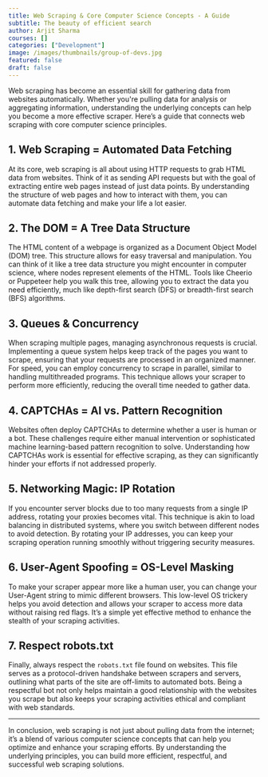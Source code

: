 ```yaml
---
title: Web Scraping & Core Computer Science Concepts - A Guide
subtitle: The beauty of efficient search
author: Arjit Sharma
courses: []
categories: ["Development"]
image: /images/thumbnails/group-of-devs.jpg
featured: false
draft: false
---
```

Web scraping has become an essential skill for gathering data from websites automatically. Whether you're pulling data for analysis or aggregating information, understanding the underlying concepts can help you become a more effective scraper. Here’s a guide that connects web scraping with core computer science principles.

## 1. Web Scraping = Automated Data Fetching

At its core, web scraping is all about using HTTP requests to grab HTML data from websites. Think of it as sending API requests but with the goal of extracting entire web pages instead of just data points. By understanding the structure of web pages and how to interact with them, you can automate data fetching and make your life a lot easier.

## 2. The DOM = A Tree Data Structure

The HTML content of a webpage is organized as a Document Object Model (DOM) tree. This structure allows for easy traversal and manipulation. You can think of it like a tree data structure you might encounter in computer science, where nodes represent elements of the HTML. Tools like Cheerio or Puppeteer help you walk this tree, allowing you to extract the data you need efficiently, much like depth-first search (DFS) or breadth-first search (BFS) algorithms.

## 3. Queues & Concurrency

When scraping multiple pages, managing asynchronous requests is crucial. Implementing a queue system helps keep track of the pages you want to scrape, ensuring that your requests are processed in an organized manner. For speed, you can employ concurrency to scrape in parallel, similar to handling multithreaded programs. This technique allows your scraper to perform more efficiently, reducing the overall time needed to gather data.

## 4. CAPTCHAs = AI vs. Pattern Recognition

Websites often deploy CAPTCHAs to determine whether a user is human or a bot. These challenges require either manual intervention or sophisticated machine learning-based pattern recognition to solve. Understanding how CAPTCHAs work is essential for effective scraping, as they can significantly hinder your efforts if not addressed properly.

## 5. Networking Magic: IP Rotation

If you encounter server blocks due to too many requests from a single IP address, rotating your proxies becomes vital. This technique is akin to load balancing in distributed systems, where you switch between different nodes to avoid detection. By rotating your IP addresses, you can keep your scraping operation running smoothly without triggering security measures.

## 6. User-Agent Spoofing = OS-Level Masking

To make your scraper appear more like a human user, you can change your User-Agent string to mimic different browsers. This low-level OS trickery helps you avoid detection and allows your scraper to access more data without raising red flags. It’s a simple yet effective method to enhance the stealth of your scraping activities.

## 7. Respect robots.txt

Finally, always respect the `robots.txt` file found on websites. This file serves as a protocol-driven handshake between scrapers and servers, outlining what parts of the site are off-limits to automated bots. Being a respectful bot not only helps maintain a good relationship with the websites you scrape but also keeps your scraping activities ethical and compliant with web standards.

---

In conclusion, web scraping is not just about pulling data from the internet; it’s a blend of various computer science concepts that can help you optimize and enhance your scraping efforts. By understanding the underlying principles, you can build more efficient, respectful, and successful web scraping solutions.